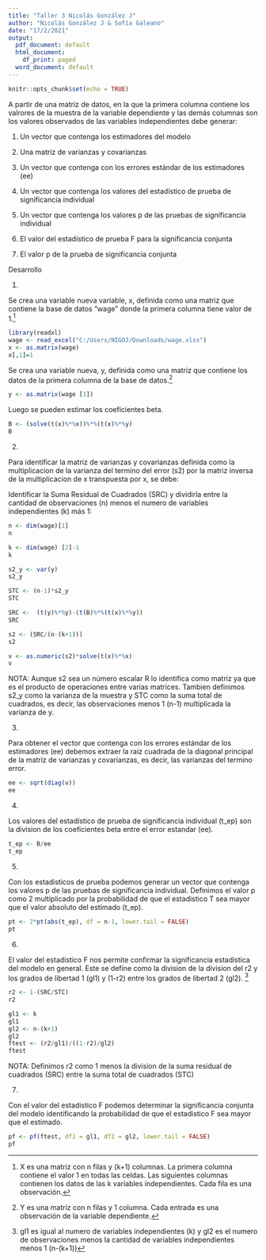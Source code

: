 ```yaml
---
title: "Taller 3 Nicolás González J"
author: "Nicolás González J & Sofía Galeano"
date: "17/2/2021"
output:
  pdf_document: default
  html_document:
    df_print: paged
  word_document: default
---
```


```r
knitr::opts_chunk$set(echo = TRUE)
```

A partir de una matriz de datos, en la que la primera columna contiene los valrores de la
muestra de la variable dependiente y las demás columnas son los valores observados de
las variables independientes debe generar:

1.  Un vector que contenga los estimadores del modelo

2.   Una matriz de varianzas y covarianzas

3.   Un vector que contenga con los errores estándar de los estimadores (ee)

4.   Un vector que contenga los valores del estadístico de prueba de significancia individual

5.  Un vector que contenga los valores p de las pruebas de significancia individual

6.  El valor del estadístico de prueba F para la significancia conjunta

7.  El valor p de la prueba de significancia conjunta

Desarrollo

1.

Se crea una variable nueva variable, x, definida como una matriz que contiene la base de datos "wage" donde la primera columna tiene valor de 1.[^1]

[^1]: X es una matriz con n filas y (k+1) columnas. La primera columna contiene el valor 1 en todas las celdas. Las siguientes columnas contienen los datos de las k variables independientes. Cada fila es una observación. 

```r
library(readxl)
wage <- read_excel("C:/Users/NIGOJ/Downloads/wage.xlsx")
x <- as.matrix(wage)
x[,1]=1
```

Se crea una variable nueva, y, definida como una matriz que contiene los datos de la primera columna de la base de datos.[^2]

[^2]:Y es una matriz con n filas y 1 columna. Cada entrada es una observación de la variable dependiente.

```r
y <- as.matrix(wage [1])
```

Luego se pueden estimar los coeficientes beta.
```r
B <- (solve(t(x)%*%x))%*%(t(x)%*%y)
B
```
2.

Para identificar la matriz de varianzas y covarianzas definida como la multiplicacion de la varianza del termino del error (s2) por la matriz inversa de la multiplicacion de x transpuesta por x, se debe:

Identificar la Suma Residual de Cuadrados (SRC) y dividirla entre la cantidad de observaciones (n) menos el numero de variables independientes (k) más 1:
```r
n <- dim(wage)[1]
n

k <- dim(wage) [2]-1
k

s2_y <- var(y)
s2_y

STC <- (n-1)*s2_y
STC

SRC <-  (t(y)%*%y)-(t(B)%*%(t(x)%*%y))
SRC

s2 <- (SRC/(n-(k+1)))
s2

v <- as.numeric(s2)*solve(t(x)%*%x)
v
```
NOTA: Aunque s2 sea un número escalar R lo identifica como matriz ya que es el producto de operaciones entre varias matrices. Tambien definimos s2_y como la varianza de la muestra y STC como la suma total de cuadrados, es decir, las observaciones menos 1 (n-1) multiplicada la varianza de y.

3. 

Para obtener el vector que contenga con los errores estándar de los estimadores (ee) debemos extraer la raiz cuadrada de la diagonal principal de la matriz de varianzas y covarianzas, es decir, las varianzas del termino error.

```r
ee <- sqrt(diag(v))
ee
```

4. 

Los valores del estadístico de prueba de significancia individual (t_ep) son la division de los coeficientes beta entre el error estandar (ee).
```r
t_ep <- B/ee
t_ep
```
5. 

Con los estadisticos de prueba podemos generar un vector que contenga los valores p de las pruebas de significancia individual. Definimos el valor p como 2 multiplicado por la probabilidad de que el estadistico T sea mayor que el valor absoluto del estimado (t_ep).
```r
pt <- 2*pt(abs(t_ep), df = n-1, lower.tail = FALSE)
pt
```
6.

El valor del estadistico F nos permite confirmar la significancia estadistica del modelo en general. Este se define como la division de la division del r2 y los grados de libertad 1 (gl1) y (1-r2) entre los grados de libertad 2 (gl2). [^3]

[^3]: gl1 es igual al numero de variables independientes (k) y gl2 es el numero de observaciones menos la cantidad de variables independientes menos 1 (n-(k+1))

```r
r2 <- 1-(SRC/STC)
r2

gl1 <- k
gl1
gl2 <- n-(k+1)
gl2
ftest <- (r2/gl1)/((1-r2)/gl2)
ftest
```
NOTA: Definimos r2 como 1 menos la division de la suma residual de cuadrados (SRC) entre la suma total de cuadrados (STC)

7. 

Con el valor del estadistico F podemos determinar la significancia conjunta del modelo identificando la probabilidad de que el estadistico F sea mayor que el estimado.
```r
pf <- pf(ftest, df1 = gl1, df2 = gl2, lower.tail = FALSE)
pf 
```






